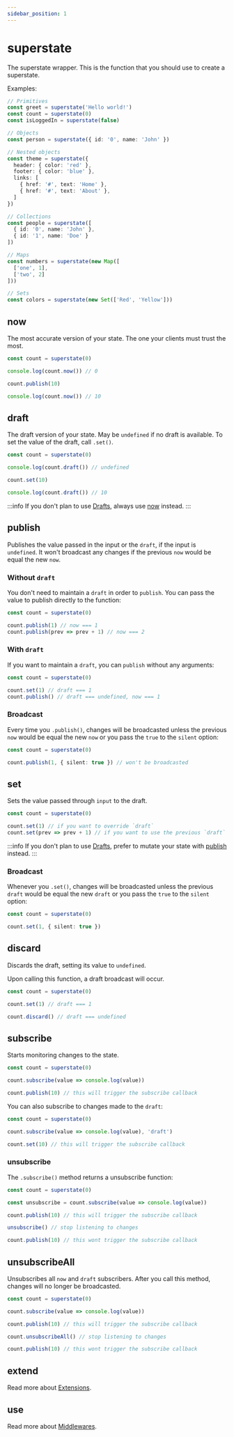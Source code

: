 ```yaml
---
sidebar_position: 1
---
```


# superstate

The superstate wrapper. This is the function that you should use to create a superstate.

Examples:

```typescript
// Primitives
const greet = superstate('Hello world!')
const count = superstate(0)
const isLoggedIn = superstate(false)

// Objects
const person = superstate({ id: '0', name: 'John' })

// Nested objects
const theme = superstate({
  header: { color: 'red' },
  footer: { color: 'blue' },
  links: [
    { href: '#', text: 'Home' },
    { href: '#', text: 'About' },
  ]
})

// Collections
const people = superstate([
  { id: '0', name: 'John' },
  { id: '1', name: 'Doe' }
])

// Maps
const numbers = superstate(new Map([
  ['one', 1],
  ['two', 2]
]))

// Sets
const colors = superstate(new Set(['Red', 'Yellow']))
```


## now

The most accurate version of your state. The one your clients must trust the most.

```ts
const count = superstate(0)

console.log(count.now()) // 0

count.publish(10)

console.log(count.now()) // 10
```

## draft

The draft version of your state. May be `undefined` if no draft is available. To set the value of the draft, call `.set()`.

```ts
const count = superstate(0)

console.log(count.draft()) // undefined

count.set(10)

console.log(count.draft()) // 10
```

:::info
If you don't plan to use [Drafts](/getting-started/drafts), always use [now](#now) instead.
:::

## publish

Publishes the value passed in the input or the `draft`, if the input is `undefined`.
It won't broadcast any changes if the previous `now` would be equal the new `now`.

### Without `draft`

You don't need to maintain a `draft` in order to `publish`. You can pass the value to publish directly to the function:

```typescript
const count = superstate(0)

count.publish(1) // now === 1
count.publish(prev => prev + 1) // now === 2
```

### With `draft`

If you want to maintain a `draft`, you can `publish` without any arguments:

```typescript
const count = superstate(0)

count.set(1) // draft === 1
count.publish() // draft === undefined, now === 1
```

### Broadcast

Every time you `.publish()`, changes will be broadcasted unless the previous `now` would be equal the new `now`
or you pass the `true` to the `silent` option:

```typescript
const count = superstate(0)

count.publish(1, { silent: true }) // won't be broadcasted
```

## set

Sets the value passed through `input` to the draft.

```ts
const count = superstate(0)

count.set(1) // if you want to override `draft`
count.set(prev => prev + 1) // if you want to use the previous `draft`
```

:::info
If you don't plan to use [Drafts](/getting-started/drafts), prefer to mutate your state with [publish](#publish) instead.
:::

### Broadcast

Whenever you `.set()`, changes will be broadcasted unless the previous `draft` would be equal the new `draft`
or you pass the `true` to the `silent` option:

```ts
const count = superstate(0)

count.set(1, { silent: true })
```

## discard

Discards the draft, setting its value to `undefined`.

Upon calling this function, a draft broadcast will occur.

```ts
const count = superstate(0)

count.set(1) // draft === 1

count.discard() // draft === undefined
```

## subscribe

Starts monitoring changes to the state.

```ts
const count = superstate(0)

count.subscribe(value => console.log(value))

count.publish(10) // this will trigger the subscribe callback
```

You can also subscribe to changes made to the `draft`:

```ts
const count = superstate(0)

count.subscribe(value => console.log(value), 'draft')

count.set(10) // this will trigger the subscribe callback
```

### unsubscribe

The `.subscribe()` method returns a unsubscribe function:

```ts
const count = superstate(0)

const unsubscribe = count.subscribe(value => console.log(value))

count.publish(10) // this will trigger the subscribe callback

unsubscribe() // stop listening to changes

count.publish(10) // this wont trigger the subscribe callback
```

## unsubscribeAll

Unsubscribes all `now` and `draft` subscribers.
After you call this method, changes will no longer be broadcasted.

```ts
const count = superstate(0)

count.subscribe(value => console.log(value))

count.publish(10) // this will trigger the subscribe callback

count.unsubscribeAll() // stop listening to changes

count.publish(10) // this wont trigger the subscribe callback
```

## extend

Read more about [Extensions](/getting-started/extensions).

## use

Read more about [Middlewares](/advanced/middlewares).
